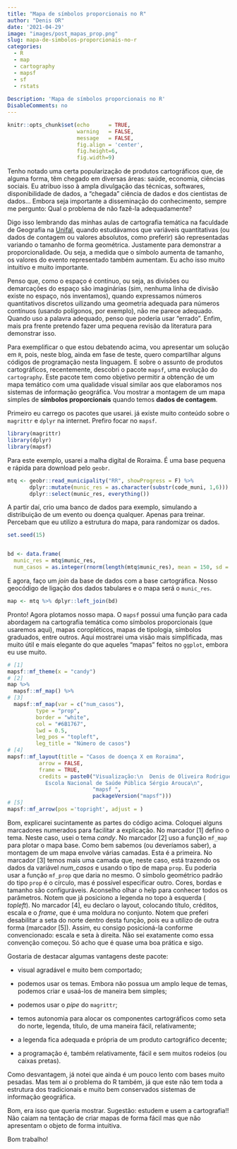 ```yaml
---
title: "Mapa de símbolos proporcionais no R"
author: "Denis OR"
date: '2021-04-29'
image: "images/post_mapas_prop.png"
slug: mapa-de-simbolos-proporcionais-no-r
categories:
  - R
  - map
  - cartography
  - mapsf
  - sf
  - rstats
  
Description: 'Mapa de símbolos proporcionais no R'
DisableComments: no
---
```


```r
knitr::opts_chunk$set(echo      = TRUE, 
                      warning   = FALSE, 
                      message   = FALSE, 
                      fig.align = 'center',
                      fig.height=6,
                      fig.width=9)

```

Tenho notado uma certa popularização de produtos cartográficos que, de alguma forma, têm chegado em diversas áreas: saúde, economia, ciências sociais. Eu atribuo isso à ampla divulgação das técnicas, softwares, disponibilidade de dados, a "chegada" ciência de dados e dos cientistas de dados... Embora seja importante a disseminação do conhecimento, sempre me pergunto: Qual o problema de não fazê-la adequadamente?

Digo isso lembrando das minhas aulas de cartografia temática na faculdade de Geografia na [Unifal](https://www.unifal-mg.edu.br/geografia/), quando estudávamos que variáveis quantitativas (ou dados de contagem ou valores absolutos, como preferir) são representadas variando o tamanho de forma geométrica. Justamente para demonstrar a proporcionalidade. Ou seja, a medida que o símbolo aumenta de tamanho, os valores do evento representado também aumentam. Eu acho isso muito intuitivo e muito importante.

Penso que, como o espaço é contínuo, ou seja, as divisões ou demarcações do espaço são imaginárias (sim, nenhuma linha de divisão existe no espaço, nós inventamos), quando expressamos números quantitativos discretos uilizando uma geometria adequada para números contínuos (usando polígonos, por exemplo), não me parece adequado. Quando uso a palavra adequado, penso que poderia usar "errado". Enfim, mais pra frente pretendo fazer uma pequena revisão da literatura para demonstrar isso.

Para exemplificar o que estou debatendo acima, vou apresentar um solução em `R`, pois, neste blog, ainda em fase de teste, quero compartilhar alguns códigos de programação nesta linguagem. E sobre o assunto de produtos cartográficos, recentemente, descobri o pacote `mapsf`, uma evolução do `cartography`. Este pacote tem como objetivo permitir a obtenção de um mapa temático com uma qualidade visual similar aos que elaboramos nos sistemas de informação geográfica. Vou mostrar a montagem de um mapa simples de **símbolos proporcionais** quando temos **dados de contagem**.

Primeiro eu carrego os pacotes que usarei. já existe muito conteúdo sobre o `magrittr` e `dplyr` na internet. Prefiro focar no `mapsf`.

```r
library(magrittr)
library(dplyr)
library(mapsf)
```

Para este exemplo, usarei a malha digital de Roraima. É uma base pequena e rápida para download pelo `geobr`.

```r
mtq <- geobr::read_municipality("RR", showProgress = F) %>%
       dplyr::mutate(munic_res = as.character(substr(code_muni, 1,6))) %>%
       dplyr::select(munic_res, everything())
```

A partir daí, crio uma banco de dados para exemplo, simulando a distribuição de um evento ou doença qualquer. Apenas para treinar. Percebam que eu utilizo a estrutura do mapa, para randomizar os dados.

```r
set.seed(15)


bd <- data.frame(
  munic_res = mtq$munic_res,
  num_casos = as.integer(rnorm(length(mtq$munic_res), mean = 150, sd = 88.42953)))

```

E agora, faço um *join* da base de dados com a base cartográfica. Nosso geocódigo de ligação dos dados tabulares e o mapa será o `munic_res`.

```r
map <- mtq %>% dplyr::left_join(bd)
```

Pronto! Agora plotamos nosso mapa. O `mapsf` possui uma função para cada abordagem na cartografia temática como símbolos proporcionais (que usaremos aqui), mapas coropléticos, mapas de tipologia, símbolos graduados, entre outros. Aqui mostrarei uma visão mais simplificada, mas muito útil e mais elegante do que aqueles "mapas" feitos no `ggplot`, embora eu use muito.


```r

# [1]
mapsf::mf_theme(x = "candy")
# [2]
map %>% 
  mapsf::mf_map() %>%
# [3]
  mapsf::mf_map(var = c("num_casos"), 
         type = "prop",
         border = "white",
         col = "#6B1767",
         lwd = 0.5,
         leg_pos = "topleft",
         leg_title = "Número de casos")
# [4]
mapsf::mf_layout(title = "Casos de doença X em Roraima",
          arrow = FALSE,
          frame = TRUE,
          credits = paste0("Visualização:\n  Denis de Oliveira Rodrigues
            Escola Nacional de Saúde Pública Sérgio Arouca\n",
                           "mapsf ",
                           packageVersion("mapsf")))
# [5]
mapsf::mf_arrow(pos ='topright', adjust = )
```


Bom, explicarei sucintamente as partes do código acima. Coloquei alguns marcadores numerados para facilitar a explicação. No marcador [1] defino o tema. Neste caso, usei o tema *candy*. No marcador [2] uso a função `mf_map` para plotar o mapa base. Como bem sabemos (ou deveríamos saber), a montagem de um mapa envolve várias camadas. Esta é a primeira. No marcador [3] temos mais uma camada que, neste caso, está trazendo os dados da variável *num_casos* e usando o tipo de mapa `prop`. Eu poderia usar a função `mf_prop` que daria no mesmo. O símbolo geométrico padrão do tipo `prop` é o círculo, mas é possível especificar outro. Cores, bordas e tamanho são configuráveis. Aconselho olhar o help para conhecer todos os parâmetros. Notem que já posiciono a legenda no topo à esquerda ( *topleft*). No marcador [4], eu declaro o layout, colocando título, créditos, escala e o *frame*, que é uma moldura no conjunto. Notem que preferi desabilitar a seta do norte dentro desta função, pois eu a utilizo de outra forma (marcador [5]). Assim, eu consigo posicioná-la conforme convencionado: escala e seta à direita. Não sei exatamente como essa convenção começou. Só acho que é quase uma boa prática e sigo.

Gostaria de destacar algumas vantagens deste pacote:

-   visual agradável e muito bem comportado;

-   podemos usar os temas. Embora não possua um amplo leque de temas, podemos criar e usaá-los de maneira bem simples;

-   podemos usar o *pipe* do `magrittr`;

-   temos autonomia para alocar os componentes cartográficos como seta do norte, legenda, título, de uma maneira fácil, relativamente;

-   a legenda fica adequada e própria de um produto cartográfico decente;

-   a programação é, também relativamente, fácil e sem muitos rodeios (ou caixas pretas).

Como desvantagem, já notei que ainda é um pouco lento com bases muito pesadas. Mas tem aí o problema do R também, já que este não tem toda a estrutura dos tradicionais e muito bem conservados sistemas de informação geográfica.

Bom, era isso que queria mostrar. Sugestão: estudem e usem a cartografia!! Não caiam na tentação de criar mapas de forma fácil mas que não apresentam o objeto de forma intuitiva.


Bom trabalho!
